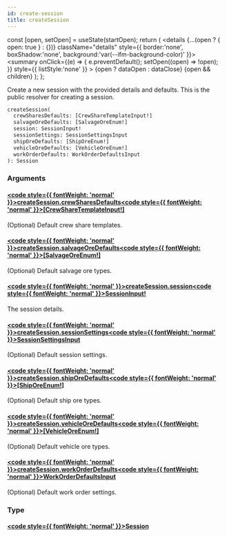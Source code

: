 ```yaml
---
id: create-session
title: createSession
---
```









  const [open, setOpen] = useState(startOpen);
  return (
    <details {...(open ? { open: true } : {})} className="details" style={{ border:'none', boxShadow:'none', background:'var(--ifm-background-color)' }}>
      <summary
        onClick={(e) => {
          e.preventDefault();
          setOpen((open) => !open);
        }}
        style={{ listStyle:'none' }}
      >
      {open ? dataOpen : dataClose}
      </summary>
      {open && children}
    </details>
  );
};








Create a new session with the provided details and defaults.
This is the public resolver for creating a session.


```graphql
createSession(
  crewSharesDefaults: [CrewShareTemplateInput!]
  salvageOreDefaults: [SalvageOreEnum!]
  session: SessionInput!
  sessionSettings: SessionSettingsInput
  shipOreDefaults: [ShipOreEnum!]
  vehicleOreDefaults: [VehicleOreEnum!]
  workOrderDefaults: WorkOrderDefaultsInput
): Session
```




### Arguments

#### [<code style={{ fontWeight: 'normal' }}>createSession.<b>crewSharesDefaults</b></code>](#)<Bullet />[<code style={{ fontWeight: 'normal' }}><b>[CrewShareTemplateInput!]</b></code>](/api/types/inputs/crew-share-template-input) <Badge class="badge badge--secondary " text="list"/> <Badge class="badge badge--secondary " text="input"/> 
(Optional) Default crew share templates.


#### [<code style={{ fontWeight: 'normal' }}>createSession.<b>salvageOreDefaults</b></code>](#)<Bullet />[<code style={{ fontWeight: 'normal' }}><b>[SalvageOreEnum!]</b></code>](/api/types/enums/salvage-ore-enum) <Badge class="badge badge--secondary " text="list"/> <Badge class="badge badge--secondary " text="enum"/> 
(Optional) Default salvage ore types.


#### [<code style={{ fontWeight: 'normal' }}>createSession.<b>session</b></code>](#)<Bullet />[<code style={{ fontWeight: 'normal' }}><b>SessionInput!</b></code>](/api/types/inputs/session-input) <Badge class="badge badge--secondary badge--non_null" text="non-null"/> <Badge class="badge badge--secondary " text="input"/> 
The session details.


#### [<code style={{ fontWeight: 'normal' }}>createSession.<b>sessionSettings</b></code>](#)<Bullet />[<code style={{ fontWeight: 'normal' }}><b>SessionSettingsInput</b></code>](/api/types/inputs/session-settings-input) <Badge class="badge badge--secondary " text="input"/> 
(Optional) Default session settings.


#### [<code style={{ fontWeight: 'normal' }}>createSession.<b>shipOreDefaults</b></code>](#)<Bullet />[<code style={{ fontWeight: 'normal' }}><b>[ShipOreEnum!]</b></code>](/api/types/enums/ship-ore-enum) <Badge class="badge badge--secondary " text="list"/> <Badge class="badge badge--secondary " text="enum"/> 
(Optional) Default ship ore types.


#### [<code style={{ fontWeight: 'normal' }}>createSession.<b>vehicleOreDefaults</b></code>](#)<Bullet />[<code style={{ fontWeight: 'normal' }}><b>[VehicleOreEnum!]</b></code>](/api/types/enums/vehicle-ore-enum) <Badge class="badge badge--secondary " text="list"/> <Badge class="badge badge--secondary " text="enum"/> 
(Optional) Default vehicle ore types.


#### [<code style={{ fontWeight: 'normal' }}>createSession.<b>workOrderDefaults</b></code>](#)<Bullet />[<code style={{ fontWeight: 'normal' }}><b>WorkOrderDefaultsInput</b></code>](/api/types/inputs/work-order-defaults-input) <Badge class="badge badge--secondary " text="input"/> 
(Optional) Default work order settings.


### Type

#### [<code style={{ fontWeight: 'normal' }}><b>Session</b></code>](/api/types/objects/session) <Badge class="badge badge--secondary " text="object"/>